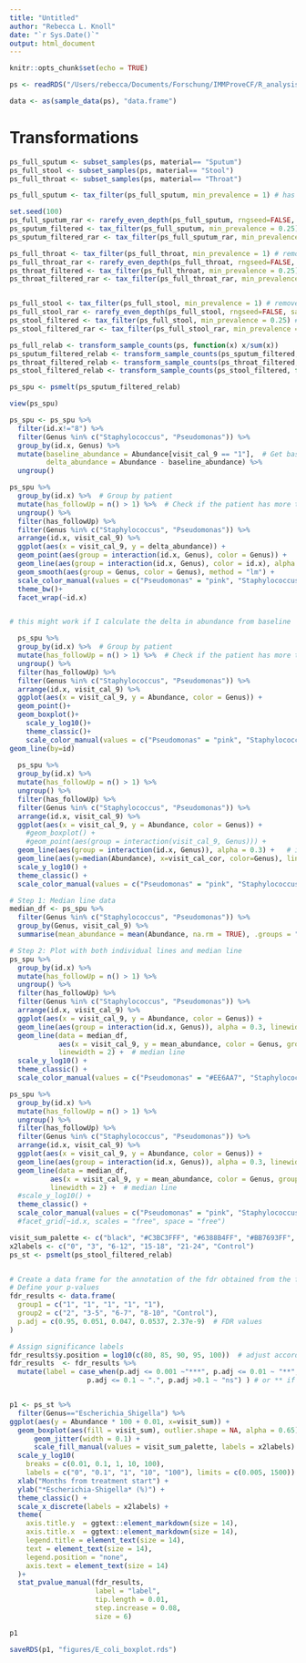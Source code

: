 ```yaml
---
title: "Untitled"
author: "Rebecca L. Knoll"
date: "`r Sys.Date()`"
output: html_document
---
```


```r
knitr::opts_chunk$set(echo = TRUE)
```

```r
ps <- readRDS("/Users/rebecca/Documents/Forschung/IMMProveCF/R_analysis/rds_files/ps_IMProveCF_patientsAndControls_Run1-23_18102023.rds")

data <- as(sample_data(ps), "data.frame")
```

# Transformations
```r

ps_full_sputum <- subset_samples(ps, material== "Sputum")
ps_full_stool <- subset_samples(ps, material== "Stool")
ps_full_throat <- subset_samples(ps, material== "Throat")

ps_full_sputum <- tax_filter(ps_full_sputum, min_prevalence = 1) # has 632 taxa

set.seed(100)
ps_full_sputum_rar <- rarefy_even_depth(ps_full_sputum, rngseed=FALSE, sample.size=8000, replace=T, trimOTUs = T, verbose = T) # has 597 taxa
ps_sputum_filtered <- tax_filter(ps_full_sputum, min_prevalence = 0.25) # has 101 taxa
ps_sputum_filtered_rar <- tax_filter(ps_full_sputum_rar, min_prevalence = 0.25) # has 39 taxa

ps_full_throat <- tax_filter(ps_full_throat, min_prevalence = 1) # removes 0s, has 2237 taxa
ps_full_throat_rar <- rarefy_even_depth(ps_full_throat, rngseed=FALSE, sample.size=5500, replace=T, trimOTUs = T, verbose = T)
ps_throat_filtered <- tax_filter(ps_full_throat, min_prevalence = 0.25) # has to be prevalent in 20% of samples = 107 taxa
ps_throat_filtered_rar <- tax_filter(ps_full_throat_rar, min_prevalence = 0.25) # has 70 taxa


ps_full_stool <- tax_filter(ps_full_stool, min_prevalence = 1) # removes 0s, has 2341 taxa
ps_full_stool_rar <- rarefy_even_depth(ps_full_stool, rngseed=FALSE, sample.size=6500, replace=T, trimOTUs = T, verbose = T) # has 1935 taxa
ps_stool_filtered <- tax_filter(ps_full_stool, min_prevalence = 0.25) # has to be prevalent in 20% of samples = 124 taxa
ps_stool_filtered_rar <- tax_filter(ps_full_stool_rar, min_prevalence = 0.25) # has to be prevalent in 20% of samples = 123 taxa

ps_full_relab <- transform_sample_counts(ps, function(x) x/sum(x))
ps_sputum_filtered_relab <- transform_sample_counts(ps_sputum_filtered, function(x) x/sum(x))
ps_throat_filtered_relab <- transform_sample_counts(ps_throat_filtered, function(x) x/sum(x))
ps_stool_filtered_relab <- transform_sample_counts(ps_stool_filtered, function(x) x/sum(x))

```

```r

ps_spu <- psmelt(ps_sputum_filtered_relab)

view(ps_spu)

ps_spu <- ps_spu %>% 
  filter(id.x!="8") %>% 
  filter(Genus %in% c("Staphylococcus", "Pseudomonas")) %>%
  group_by(id.x, Genus) %>%
  mutate(baseline_abundance = Abundance[visit_cal_9 == "1"],  # Get baseline at first visit
         delta_abundance = Abundance - baseline_abundance) %>%
  ungroup()

ps_spu %>% 
  group_by(id.x) %>%  # Group by patient
  mutate(has_followUp = n() > 1) %>%  # Check if the patient has more than one visit
  ungroup() %>% 
  filter(has_followUp) %>% 
  filter(Genus %in% c("Staphylococcus", "Pseudomonas")) %>% 
  arrange(id.x, visit_cal_9) %>% 
  ggplot(aes(x = visit_cal_9, y = delta_abundance)) +
  geom_point(aes(group = interaction(id.x, Genus), color = Genus)) +
  geom_line(aes(group = interaction(id.x, Genus), color = id.x), alpha = 0.5) +  
  geom_smooth(aes(group = Genus, color = Genus), method = "lm") +
  scale_color_manual(values = c("Pseudomonas" = "pink", "Staphylococcus" = "orange")) +  # Custom colors
  theme_bw()+
  facet_wrap(~id.x)


# this might work if I calculate the delta in abundance from baseline

  ps_spu %>% 
  group_by(id.x) %>%  # Group by patient
  mutate(has_followUp = n() > 1) %>%  # Check if the patient has more than one visit
  ungroup() %>% 
  filter(has_followUp) %>% 
  filter(Genus %in% c("Staphylococcus", "Pseudomonas")) %>% 
  arrange(id.x, visit_cal_9) %>% 
  ggplot(aes(x = visit_cal_9, y = Abundance, color = Genus)) +
  geom_point()+
  geom_boxplot()+
    scale_y_log10()+
    theme_classic()+
    scale_color_manual(values = c("Pseudomonas" = "pink", "Staphylococcus" = "orange"))+   # Custom colors
geom_line(by=id)
  
  ps_spu %>% 
  group_by(id.x) %>%  
  mutate(has_followUp = n() > 1) %>%  
  ungroup() %>% 
  filter(has_followUp) %>% 
  filter(Genus %in% c("Staphylococcus", "Pseudomonas")) %>% 
  arrange(id.x, visit_cal_9) %>% 
  ggplot(aes(x = visit_cal_9, y = Abundance, color = Genus)) +
    #geom_boxplot() +
    #geom_point(aes(group = interaction(visit_cal_9, Genus))) +
  geom_line(aes(group = interaction(id.x, Genus)), alpha = 0.3) +   # individual trajectories
  geom_line(aes(y=median(Abundance), x=visit_cal_cor, color=Genus), linewidth = 3) +                      
  scale_y_log10() +
  theme_classic() +
  scale_color_manual(values = c("Pseudomonas" = "pink", "Staphylococcus" = "orange"))

```

```r
# Step 1: Median line data
median_df <- ps_spu %>% 
  filter(Genus %in% c("Staphylococcus", "Pseudomonas")) %>% 
  group_by(Genus, visit_cal_9) %>% 
  summarise(mean_abundance = mean(Abundance, na.rm = TRUE), .groups = "drop")

# Step 2: Plot with both individual lines and median line
ps_spu %>% 
  group_by(id.x) %>%  
  mutate(has_followUp = n() > 1) %>%  
  ungroup() %>% 
  filter(has_followUp) %>% 
  filter(Genus %in% c("Staphylococcus", "Pseudomonas")) %>% 
  arrange(id.x, visit_cal_9) %>% 
  ggplot(aes(x = visit_cal_9, y = Abundance, color = Genus)) +
  geom_line(aes(group = interaction(id.x, Genus)), alpha = 0.3, linewidth=1) +  # patient trajectories
  geom_line(data = median_df, 
            aes(x = visit_cal_9, y = mean_abundance, color = Genus, group = Genus),
            linewidth = 2) +  # median line
  scale_y_log10() +
  theme_classic() +
  scale_color_manual(values = c("Pseudomonas" = "#EE6AA7", "Staphylococcus" = "#E55E00"))

ps_spu %>% 
  group_by(id.x) %>%  
  mutate(has_followUp = n() > 1) %>%  
  ungroup() %>% 
  filter(has_followUp) %>% 
  filter(Genus %in% c("Staphylococcus", "Pseudomonas")) %>% 
  arrange(id.x, visit_cal_9) %>% 
  ggplot(aes(x = visit_cal_9, y = Abundance, color = Genus)) +
  geom_line(aes(group = interaction(id.x, Genus)), alpha = 0.3, linewidth=1) +  # patient trajectories
  geom_line(data = median_df, 
          aes(x = visit_cal_9, y = mean_abundance, color = Genus, group = Genus),
          linewidth = 2) +  # median line
  #scale_y_log10() +
  theme_classic() +
  scale_color_manual(values = c("Pseudomonas" = "pink", "Staphylococcus" = "orange"))#+
  #facet_grid(~id.x, scales = "free", space = "free")

```

```r

visit_sum_palette <- c("black", "#C3BC3FFF", "#6388B4FF", "#BB7693FF", "#55AD89FF", "#8176AA")
x2labels <- c("0", "3", "6-12", "15-18", "21-24", "Control")
ps_st <- psmelt(ps_stool_filtered_relab)


# Create a data frame for the annotation of the fdr obtained from the fdr adjusted metadeconfoundR readout
# Define your p-values
fdr_results <- data.frame(
  group1 = c("1", "1", "1", "1", "1"),
  group2 = c("2", "3-5", "6-7", "8-10", "Control"),
  p.adj = c(0.95, 0.051, 0.047, 0.0537, 2.37e-9)  # FDR values
)

# Assign significance labels
fdr_results$y.position = log10(c(80, 85, 90, 95, 100))  # adjust according to your data range
fdr_results  <- fdr_results %>% 
  mutate(label = case_when(p.adj <= 0.001 ~"***", p.adj <= 0.01 ~ "**", p.adj <= 0.05 ~"*",
                   p.adj <= 0.1 ~ ".", p.adj >0.1 ~ "ns") ) # or ** if needed


p1 <- ps_st %>% 
  filter(Genus=="Escherichia_Shigella") %>% 
ggplot(aes(y = Abundance * 100 + 0.01, x=visit_sum)) +
  geom_boxplot(aes(fill = visit_sum), outlier.shape = NA, alpha = 0.65) +
      geom_jitter(width = 0.1) +
      scale_fill_manual(values = visit_sum_palette, labels = x2labels) +
  scale_y_log10(
    breaks = c(0.01, 0.1, 1, 10, 100),
    labels = c("0", "0.1", "1", "10", "100"), limits = c(0.005, 1500)) +
  xlab("Months from treatment start") +
  ylab("*Escherichia-Shigella* (%)") +
  theme_classic() +
  scale_x_discrete(labels = x2labels) +
  theme(
    axis.title.y  = ggtext::element_markdown(size = 14),
    axis.title.x  = ggtext::element_markdown(size = 14),
    legend.title = element_text(size = 14),
    text = element_text(size = 14),
    legend.position = "none",
    axis.text = element_text(size = 14)
  )+
  stat_pvalue_manual(fdr_results, 
                     label = "label", 
                     tip.length = 0.01,
                     step.increase = 0.08, 
                     size = 6)

p1

saveRDS(p1, "figures/E_coli_boxplot.rds")
```


